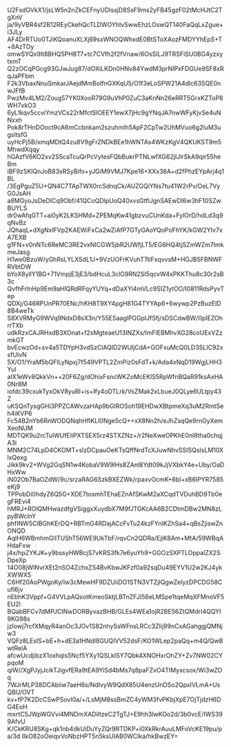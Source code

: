 U2FsdGVkX1/jsLW5n2nZkCEFnyUDIssjD8SsF9ms2yFB45gzF02tMcHJtC2TgXnV
ja/9yVBR4sf2B12REyCkehQcTLDWOYhlvSwwEhzLOswQT140FaQqLxZgue+i3JLy
AF4DrRTUo0TJiKQoanuXLXj69sxWNOQWhxdE0BtSToXAozFMDYYhEpS+T+8AzTOy
omwSYQx9It8BHQ5PH8T7+tc7CVfh2f2fVnaw/6OsSILJ9TRSFiSU0BG4yzxytxmT
Q2zOCqPGcg93GJwJug87/dOXiLKDn0HNv84YwdM3prNIPxFDGUe9SF8xRqJaPFbm
F2k3VbaxNnuSmkarJAejdMmBoIfnGXKqU5/O1f3eLoSPW21A4dlc63SQE0nwJFfB
PwzMv4LM2/Zoug57YK0XooR79G9uVhP0ZuC3aKnNn26eRRT5GrxKZToP8WH7xkO3
6yL1kqv5ccviYmzVCs22rMfctSlOEEY1ewX7jHc9gYNqJA7nwWFyKjvSe4uNNxxh
Pok8rTHnDOoct9cA6mCcbnkam2szuhmIh5ApF2CpTw2UhMVuo6g2luM3ugsltsfG
uyHcPj5B/xmqMDtQ4zu8V9gFrZNDkBEe1hWNTAs4WKzKgV4QKUKST9m5MhwdXqqy
hGAzfV6KO2xv2S5caTcuQrPcVytesFQbBukrPTNLwfXG62jIJlrSkA9qir55heBm
iBF9zSKlQnJoB83sRSyBifo+yJGiM9VMJ7Kpe16+XXx38A+d2fPhzEYpArj4q1BL
/3EgPguZ5U+QN4C7TApTWX0rcSdnqCk/AUZGQiYNs7tu41W2rPv/OeL7VyG0JsAH
a8MGyoJsDeDICq9Obf/41QCoQDlpUoQ40xvsGtfIJgnSAEwDl6w3hF10SZwBUYLS
dr0wAfqGTT+ai0yK2LKSHMd+ZPEMqKw41gbzvuCUnKda+FylOrD/hdLd3q9qNvBz
JQhaqL+dXgNxlFVp2KAEWiFxCa2wZiAfP7GTyGAoYQoPoFhYK/kGW2YIv7xA7EXB
g1FN+v0nNTc6ReMC3RE2vxNICGW5jbR2UWfjLT5/EG6HQ4tjSZmWZm7ImkmeJasg
H1we0BzuW/yGhRsLYLXSdL1J+9VzUOFrKVuhTTtiFxqvvsM+HGJB5FBNWFRVbtDW
bYoX8yllY1BG+71VmpjE3jE3/bdHcuL3clG9RN2SI5qcvW4xPKKThu8c30r2sB3c
QvfhFrInHp9Em9aHlQRdRFqyYUYq+dDaXYi4mVLc9SIZ1ytOO/I0811RdsPyvTep
QDXj/G46RPUnPR70ENc/hKH8T9XY4pgH81G4TYYAp6+6wywp2PzBuzElD8B4weTk
S8XVRMyG9WVq9NdxD8sX3n/Y55ESaaglPGGplJfSfj/sDSCdwBW/0pIEZOhrrTXb
udkRzxCAJRHxdB3XOnat+f2sMgteaeU13INZXs/ImFlEBMhvXG28coUExVZzmkGT
bvEcwzOd+sv4a5TDYpH3vdSzClAQID2WUljCdA+GOFxuMcQ0LD3SLIC92xsfUlvN
5X/O1/YraM5bQFlLyNpxj7f549VPTL2ZmPiz0sFdT+k/Ada4xNqD19WgjLHH3Yul
aIX1eWv8QkkVn++20F6Zg/dOhixFsncWKZoMcEKlS5RpWfnBQaR91ksAxHA0Nr8M
iofdc39cxukTyxOkV8yuRI+is+Ify4oDTLrk/VsZMak2xLbueJ0QLye6ULtpy43Z
uKSQnTysgGHi3PPZCAWvzaHAp9bGIROSoh19EHDwXBtpmeXq3uM2RmtSeh4iKVP6
Fc54B2nYb6RnWODQNqhHfIKLl0Nge5cQ++xX8Nn2h/eJhZsqQe9rnGyXemXeoNUM
MDTQK9u2rcTulWUfEliPXTSEX5rz4STXZNz+/r2NeXweOPKhE0nl8tha0chqjA3i
MNM2C74LpD4CKOMT+slzDCpauOeKTsQffNrdTcXJuwNhvSSISQsIsLM10XlxQexg
Jikk9kv2+WVg2GqSN1w4KobaV9W9lHs8ZAnl8Ydt09kJjVXbkY4e+Uby/OaDHxWw
iN02Ob7BaOZdW/9c/srzaRAG6SzkBXEZWk/rpaxvOcmK+6bl+xB6IPYR7585eKj9
TPPobDi0hdyZ6Q5G+XDE7tosmhTEhaEZnAfSKwM2aXCqdTVDuhBD9Tb0egFREvi4
hMRJ+ROlQMHwazdfgVSiggxXuydbX7M9fJTGKcAA6B2CDtmDBw2MN8zLpyBWclnY
phfINW5CIBGhKErDQ+RBTmG4RDajACcFvTu24kzFYnIKZhSa4+qBsZjiswZnONQD
AqIH6WBmhmGlITUShT56WE9UkTbF/rqvCn2QDRa/EjiK8Am+MtA/59WBqAHdaFxw
j4x/hpZYKJK+y9bssyHWBcjS7vKRS3fk7e6yuYh9+GGOzSXPTLOppalZX2SDpeXp
14O08jWlNvrXEt2nSO4ZchxZS4BvKbwJKFzf0a92sqDu49EYV1U2w2KJ4ykXWWX5
C6Hf20AoPWgoKy/Iw3cMewHF9DZUiiDO1STN3VTZjIQgwZelyzDPCDG58Cufl6jv
nEbhK3Vppf+G4VVLpAQsotKmeoSktjLBTnZFJI56eLMSpe1tqeMqXFMnoVF5EU2I
BQabBFCv7dMPJCINwDORByvazBHB/GLEs4WEa1ojR2BE56ZtQMdrI4QQYI9KG98s
jzIowj7rcfXMqyR4anOc3JOv1S82nhySsWFnsLRCc3ZIij99nCxAGahggjQMNjw3
VQFz8LEsIS+bE+h+dE3a1HNdI8GUQIVV52dsF/KO1WLep2paQq+m4Q/QwBwtRelA
afcwUcdjibzX1oxhqls5Ncf5YXy1QSLkISY7Qbk4XNOHxrOhZY+Zv7NW02CYpqoM
qiW//XgPJyjJcikTJigvfERa9tEA9YiSd4bMs7q8paFZvO4TIMyxcsox/Wi3wZOq
7WJrMLP38DCAbiiw7aeH6s/NdIvyW9QdX85U4enzUnDSo2QpxIVLmA+UsQBU/OVT
kv+fP7K2DcCSwPSovI0a/+/LsMjM8ssBmZC4yWM3fvPKbjXpE7OjTjdzH6DG4EoH
mxrtC5JWpWGVvi4MNDmXADiltzeC2TgTJ+E9hh3lwKOo2d/3b0vcE/IWS399AfvU
K/CkKRU8SKg+qk1nb4dkUiDuYyZQr9RTDKP+i0XkRkrAuuLMFoVcKE19pu/pa/3d
lIkO82oOeiqvVoNbzHPT5n5ksUIAB0WClka/hkBwzEY=

